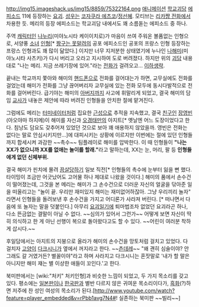 http://img15.imageshack.us/img15/8859/75322164.png
[[애니메이션]] [[학교괴담]] [[에피소드]] 11에 등장하는 [[요괴]]. [[성우]]는 [[코자쿠라 에츠코]]/[[정선혜]]. 모티브는 [[리카쨩 전화]]에서 차용한 듯. 메리의 등장 에피소드는 학교괴담 내에서도 꽤 소름돋는 에피소드 중 하나.

주역 [[캐릭터]]인 [[나누리]](미야노시타 케이이치로)가 마음이 쓰여 주워온 볼품없는 인형으로, 서양풍 [[소녀]] [[인형]][* [[짱구는 못말려]]의 공포 에피소드인 공포의 프랑스 인형 등장하는 프랑스 인형과도 꽤 많이 닮았다.] 이지만 너무 지저분한 상태였기에 누나인 [[나해미]](미야노시타 사츠키)가 다시 버리고 오라고 지시하여 도로 버려졌다. 하지만 위의 [[괴담]] 내용대로 "나는 메리. 지금 쓰레기장에 있어."라는 [[전화]]가 걸려오고… [[이하생략]].

끝내는 학교까지 쫓아와 해미의 [[핸드폰]]으로 전화를 걸어대는가 하면, 교무실에도 전화를 걸었는데 해미가 전화를 그냥 끊어버리자 교무실에 있는 전화 모두에 동시다발적으로 전화를 걸어버린다. 급기야는 해미의 [[아버지]]까지 사고에 휘말리게 되었고, 결국 해미의 담임 [[교사]]가 내놓은 제안에 따라 버려진 인형들을 안치한 절에 맡겨진다.

그럼에도 메리는 [[터미네이터]]처럼 집요한 [[근성]]으로 추적을 지속했고, 결국 [[친구]]인 [[장영빈]](아오야마 하지메)이 해미를 자신과 [[오경태]]만의 아지트[* 옛날엔 어느 도장이었다고 한다. 침낭도 담요도 갖추어져 있었던 것으로 보아 꽤 애용하지 않았을까. 영빈은 전화는 없다는 말로 안심시키지만...]에 대피시키는 상황에 이르지만 이번에는 절에 있던 인형들까지 합세시켜 과감한 ~~촉수~~ 팀플레이로 해미를 압박한다. 이 때 인형들이 '''"나는 XX가 없으니까 XX를 없애는 놀이를 할래."'''라고 말하는데, XX는 눈, 머리, 팔 등 '''인형들에게 없던 신체부위.''' 

결국 해미가 핀치에 몰려 [[끔살]]당하기 일보 직전[* 인형들의 촉수에 눈부터 잃을 뻔 했다. 타이밍이 조금만 어긋났어도 고어물 하나 제대로 나왔을 것이다.] 해미의 품에서 손수건이 떨어졌는데, 그것을 본 메리는 해미가 그 손수건으로 더러운 자신의 얼굴을 닦아준 일을 떠올리고는 "놀이 끝. 우리만 재미있지 해미는 재미없어하잖아. 그냥 우리끼리 놀자" 라면서 인형들을 돌려보낸 후 손수건을 가지고 어디론가 사라져 버린다. [* 떠나면서 다음에 또 놀자는 말을 덧붙인다.] 아무리 [[요괴일기]]에 퇴마법조차 없었던 요괴라곤 하나, 다소 뜬금없는 결말이 아닐 수 없다. ~~심의가 있어서 그런가~~ 어떻게 보면 자신이 딱히 의식하고 한 게 아닌 선행이 복으로 돌아왔다고도 할 수 있다. ~~어린이 여러분 착하게 삽시다.~~

후일담에서는 아지트의 지붕으로 올라가 해미의 손수건을 망토처럼 걸치고 있었다. 다 걸치자 [[고양이]] [[다크시니]]가 옆에서 꺼지라고 한다. ~~[[츤데레]]~~ "왜 괜히 심술이야? 안 그래도 갈 거였거든? 별꼴이야"라고 하며 사라지고 다크시니는 혼잣말로 '내가 할 말은 아니지만 해미 쟤는 별 이상한 애들이 꼬인다.'고 한다.

북미판에서는 [wiki:"처키" 처키인형]과 비슷한 느낌이 되었고, 두 가지 목소리를 갖고 있다. 평소에는 [[일본]]판이나 [[한국]]판과 별반 다르지 않은 귀여운 목소리이다가, [[흑화]](?)하면 저주에 찬 성인 여성의 목소리가 된다.[http://www.youtube.com/watch?feature=player_embedded&v=rPbb1avg7N4#! 실존하는 북미판 ~~빌리~~]
